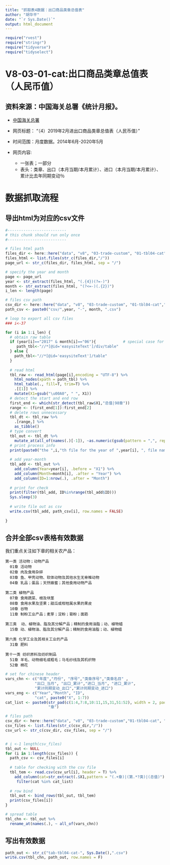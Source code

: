 ```yaml
---
title: "抓取表4数据：出口商品类章总值表"
author: "胡华平"
date: "`r Sys.Date()`"
output: html_document
---
```


```r
require("rvest")
require("stringr")
require("tidyverse")
require("tidyselect")
```

# V8-03-01-cat:出口商品类章总值表（人民币值）

## 资料来源：中国海关总署《统计月报》。

- [中国海关总署](http://www.customs.gov.cn/customs/302249/302274/302277/index.html)


- 网页标题： "（4）2019年2月进出口商品类章总值表（人民币值）"

- 时间范围：月度数据。2014年6月-2020年5月

- 网页内容: 
    - 一张表；一部分
    - 表头：类章、出口（本月当期/本月累计）、进口（本月当期/本月累计）、累计比去年同期变动％






# 数据抓取流程


## 导出html为对应的csv文件


```r

#--------------------------
# this chunk should run only once
#--------------------------

# files html path
files_dir <- here::here("data", "v8", "03-trade-custom", "01-tbl04-cat","html")
files_html <- list.files(str_c(files_dir,"/"))
page_url <- str_c(files_dir, files_html, sep = "/")

# specify the year and month
page <- page_url
year <- str_extract(files_html, "(.{4})(?=-)") 
month <- str_extract(files_html, "(?<=-)(.{2})") 
i_len <- length(page)

# files csv path
csv_dir <- here::here("data", "v8", "03-trade-custom", "01-tbl04-cat","csv")
path_csv <- paste0("csv/",year, "-", month, ".csv")

# loop to export all csv files
### i<-37

for (i in 1:i_len) {
  # obtain raw table
  if (year[i]=="2017" & month[i]=="06"){            # special case for 2017-06.html
     path_tbl<-"//*[@id='easysiteText']/div/table"
  } else {
    path_tbl<-"//*[@id='easysiteText']/table"
  }
  
  # read html
  tbl_raw <- read_html(page[i],encoding = "UTF-8") %>%
    html_nodes(xpath = path_tbl) %>%
    html_table(., fill=T, trim=T) %>%
    .[[1]] %>%
    mutate(X1=gsub("\u00A0", " ", X1)) 
  # detect the start and end row
  first_end <- which(str_detect(tbl_raw$X1,"总值|98章"))
  range <- (first_end[1]):first_end[2] 
  # delete rows unnecessary  
  tbl_dt <- tbl_raw %>%
    .[range,] %>%
    as_tibble() 
  # type convert
  tbl_out <- tbl_dt %>%
    mutate_at(all_of(names(.)[-1]), ~as.numeric(gsub(pattern = ",", replacement = "", x = . )))
  # print process info  
  print(paste0("the ",i,"th file for the year of ",year[i], ", file name:", files_html[i]))  
  
  # add year-month
  tbl_add <- tbl_out %>%
    add_column(Year=year[i], .before = "X1") %>%
    add_column(Month=month[i], .after = "Year") %>%
    add_column(ID=1:nrow(.), .after = "Month")
  
  # print for check
  print(filter(tbl_add, ID%in%range(tbl_add$ID)))
  Sys.sleep(3)
  
  # write file out as csv
  write.csv(tbl_add, path_csv[i], row.names = FALSE)
    
}


```



## 合并全部csv表格有效数据

我们重点关注如下章的相关农产品：

```
第一类 活动物；动物产品
  01章 活动物
  02章 肉及食用杂碎
  03章 鱼、甲壳动物、软体动物及其他水生无脊椎动物
  04章 乳品；蛋品；天然蜂蜜；其他食用动物产品

第二类 植物产品
  07章 食用蔬菜、根及块茎
  08章 食用水果及坚果；甜瓜或柑桔属水果的果皮
  10章 谷物
  11章 制粉工业产品；麦芽；淀粉；菊粉；面筋

第三类  动、植物油、脂及其分解产品；精制的食用油脂；动、植物蜡
  15章 动、植物油、脂及其分解产品；精制的食用油脂；动、植物蜡

第六类 化学工业及其相关工业的产品
  31章 肥料

第十一类 纺织原料及纺织制品
  51章 羊毛、动物细毛或粗毛；马毛纱线及其机织物
  52章 棉花
```


```r
# set for chinese header
vars_chn <- c("年度","月份", "序号","类章序号","类章名目" ,
             "出口_当月", "出口_累计","进口_当月", "进口_累计",
             "累计同期变动_出口","累计同期变动_进口")
vars_eng <- c("Year","Month", "ID",
             "cat", paste0("X", 1:7))
cat_list <- paste0(str_pad(c(1:4,7:8,10:11,15,31,51:52), width = 2, pad = "0"),
                   "章")

# files path
csv_dir <- here::here("data", "v8", "03-trade-custom","01-tbl04-cat", "csv")
csv_files <- list.files(str_c(csv_dir,"/"))
csv_url <- str_c(csv_dir, csv_files, sep = "/")


# i <-1 length(csv_files)
tbl_out <- NULL
for (i in 1:length(csv_files)) {
  path_csv <- csv_files[i]
  
  # table for checking with the csv file
  tbl_tem <- read.csv(csv_url[i], header = T) %>%
    add_column(cat=str_extract(.$X1,pattern = "(.+章)|(第.*?类)|(总值)"), .before="X1") %>%
     filter(cat %in% cat_list)
  
  # row bind 
  tbl_out <- bind_rows(tbl_out, tbl_tem)
  print(csv_files[i])
}

# spread table 
tbl_chn <- tbl_out %>%
  rename_at(names(.), ~ all_of(vars_chn))

```



## 写出有效数据

```r
path_out <- str_c("tab-tbl04-cat-", Sys.Date(),".csv")
write.csv(tbl_chn, path_out, row.names = F)
```

